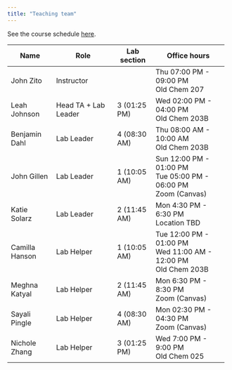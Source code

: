 ```yaml
---
title: "Teaching team"
---
```


See the course schedule [here](https://docs.google.com/spreadsheets/d/1HcviQRgKBdOERhi4ndiIVH198iQxy_smn5otxHuTAjo/edit?usp=sharing).

+----------------+----------------------+--------------+--------------------------+
| Name           | Role                 | Lab section  | Office hours             |
+================+======================+==============+==========================+
| John Zito      | Instructor           |              | Thu 07:00 PM - 09:00 PM\ |
|                |                      |              | Old Chem 207             |
+----------------+----------------------+--------------+--------------------------+
| Leah Johnson   | Head TA + Lab Leader | 3 (01:25 PM) | Wed 02:00 PM - 04:00 PM\ |
|                |                      |              | Old Chem 203B            |
+----------------+----------------------+--------------+--------------------------+
| Benjamin Dahl  | Lab Leader           | 4 (08:30 AM) | Thu 08:00 AM - 10:00 AM\ |
|                |                      |              | Old Chem 203B            |
+----------------+----------------------+--------------+--------------------------+
| John Gillen    | Lab Leader           | 1 (10:05 AM) | Sun 12:00 PM - 01:00 PM\ |
|                |                      |              | Tue 05:00 PM - 06:00 PM\ |
|                |                      |              | Zoom (Canvas)            |
+----------------+----------------------+--------------+--------------------------+
| Katie Solarz   | Lab Leader           | 2 (11:45 AM) | Mon 4:30 PM - 6:30 PM\   |
|                |                      |              | Location TBD             |
+----------------+----------------------+--------------+--------------------------+
| Camilla Hanson | Lab Helper           | 1 (10:05 AM) | Tue 12:00 PM - 01:00 PM\ |
|                |                      |              | Wed 11:00 AM - 12:00 PM\ |
|                |                      |              | Old Chem 203B            |
+----------------+----------------------+--------------+--------------------------+
| Meghna Katyal  | Lab Helper           | 2 (11:45 AM) | Mon 6:30 PM - 8:30 PM\   |
|                |                      |              | Zoom (Canvas)            |
+----------------+----------------------+--------------+--------------------------+
| Sayali Pingle  | Lab Helper           | 4 (08:30 AM) | Mon 02:30 PM - 04:30 PM\ |
|                |                      |              | Zoom (Canvas)            |
+----------------+----------------------+--------------+--------------------------+
| Nichole Zhang  | Lab Helper           | 3 (01:25 PM) | Wed 7:00 PM - 9:00 PM\   |
|                |                      |              | Old Chem 025             |
+----------------+----------------------+--------------+--------------------------+
